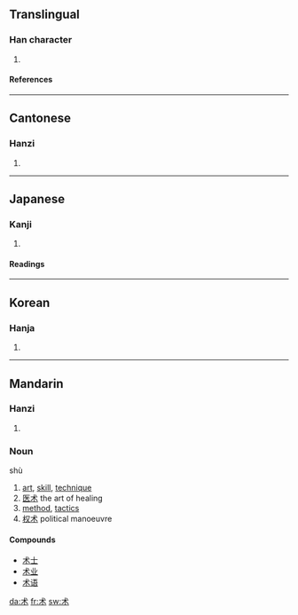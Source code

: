 {{see|術}}

==Translingual==
===Han character===
{{Han char|rn=75|rad=木|as=01|sn=5|four=|canj=戈木 (ID)}}
# {{defn|Han|sort=木01}}
====References====
{{Han ref|kx=0509.121|hdz=21152.020|uh=672F|ud=26415}}

----
==Cantonese==
===Hanzi===
{{yue-hanzi|jyut=|y=seut6}}
# {{defn|Cantonese}}

----
==Japanese==
===Kanji===
{{ja-kanji|grade=|rs=木01}}
# {{defn|Japanese}} 
====Readings====
{{ja-readings|on=[[じゅつ]] (jutsu), [[しゅつ]] (shutsu), [[ちゅつ]] (chutsu)|kun=[[もちあわ]] (mochiawa)}}

----
==Korean==
===Hanja===
{{ko-hanja|hangeul=출|eumhun=|rv=chul|mr=ch'ul|y=chwul}}
# {{defn|Korean}}

----
==Mandarin==
===Hanzi===
{{cmn-hanzi|tra=術|pin=[[shù]] ([[shu4]]), [[zhú]] ([[zhu2]])|wg=shu<sup>4</sup>, chu<sup>2</sup>}}
# {{defn|Mandarin}}

===Noun===
shù

# [[art]], [[skill]], [[technique]]
#[[医术]] the art of healing
# [[method]], [[tactics]]
#[[权术]] political manoeuvre

====Compounds====
*[[术士]]
*[[术业]]
*[[术语]]

[[da:术]]
[[fr:术]]
[[sw:术]]